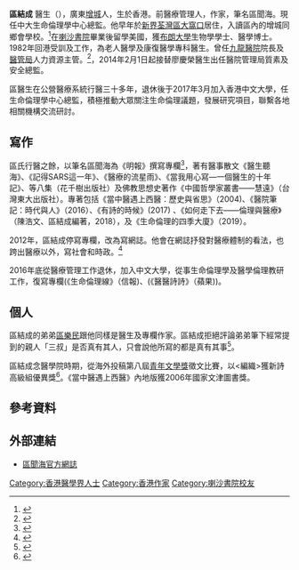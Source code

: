 '''區結成''' 醫生（{{lang-en|Derrick Au Kit Sing}}），廣東[[增城|增城]]人，生於香港。前醫療管理人，作家，筆名區聞海。現任中大生命倫理學中心總監。他早年於[[新界|新界]][[荃灣區|荃灣區]][[大窩口|大窩口]]居住，入讀區內的增城同鄉會學校。<ref>{{cite web |url=http://aumanhoi.blogspot.com/2013/03/blog-post_11.html |title=小照片：大窩口小學校舍印象 |last= |first= |date=2013-03-11|website= |publisher=區聞海小記 |access-date=2019-10-31 |quote= |archive-date=2019-10-31 |archive-url=https://web.archive.org/web/20191031093221/http://aumanhoi.blogspot.com/2013/03/blog-post_11.html |dead-url=no }}</ref>在[[喇沙書院|喇沙書院]]畢業後留學美國，獲[[布朗大學|布朗大學]]生物學學士、醫學博士。1982年回港受訓及工作，為老人醫學及康復醫學專科醫生。曾任[[九龍醫院|九龍醫院]]院長及[[醫管局|醫管局]]人力資源主管。<ref>{{cite news|url=https://www.hk01.com/%E7%A4%BE%E6%9C%83%E6%96%B0%E8%81%9E/54495/%E9%86%AB%E7%AE%A1%E5%B1%80%E9%AB%98%E5%B1%A4%E5%8D%80%E7%B5%90%E6%88%90%E9%80%80%E4%BC%91-%E8%A8%88%E5%8A%83%E5%87%BA%E6%9B%B8-%E8%88%87%E8%A9%A9%E7%82%BA%E4%BC%B4|title=醫管局高層區結成退休　計劃出書　與詩為伴|date=2016-11-26|accessdate=2019-10-15|agency=香港01|archive-date=2019-10-25|archive-url=https://web.archive.org/web/20191025094842/https://www.hk01.com/%E7%A4%BE%E6%9C%83%E6%96%B0%E8%81%9E/54495/%E9%86%AB%E7%AE%A1%E5%B1%80%E9%AB%98%E5%B1%A4%E5%8D%80%E7%B5%90%E6%88%90%E9%80%80%E4%BC%91-%E8%A8%88%E5%8A%83%E5%87%BA%E6%9B%B8-%E8%88%87%E8%A9%A9%E7%82%BA%E4%BC%B4|dead-url=no}}</ref>，2014年2月1日起接替廖慶榮醫生出任醫院管理局質素及安全總監。

區醫生在公營醫療系統行醫三十多年，退休後于2017年3月加入香港中文大學，任生命倫理學中心總監，積極推動大眾關注生命倫理議題，發展研究項目，聯繫各地相關機構交流研討。

==寫作==
區氏行醫之餘，以筆名區聞海為《明報》撰寫專欄<ref>{{cite news|url=http://hk.apple.nextmedia.com/template/apple/art_main.php?art_id=14703248&iss_id=20101126&sec_id=4104|title=隔牆有耳：作家區聞海 HA兼任主管|date=2010-11-26|agency=蘋果日報|accessdate=2019-10-15}}</ref>，著有醫事散文《醫生聽海》、《記得SARS這一年》、《醫療的流星雨》、《當我用心寫—一個醫生的十年記》、等八集（花千樹出版社）及佛教思想史著作《中國哲學家叢書——慧遠》（台灣東大出版社）。專著包括《當中醫遇上西醫：歷史與省思》（2004)、《醫院筆記：時代與人》（2016）、《有詩的時候》(2017) 、《如何走下去——倫理與醫療》（陳浩文、區結成編著，2018），及《生命倫理的四季大廈》（2019）。

2012年，區結成停寫專欄，改為寫網誌。他會在網誌抒發對醫療體制的看法，也跨出醫療以外，寫社會和時政。<ref>{{cite web|url=https://eastweek.my-magazine.me/main/24846|date=2013年2月20日|author=關慧玲|title=區聞海網上重生|website=[[東周刊|東周刊]]|accessdate=2020年4月1日|archive-date=2020年7月3日|archive-url=https://web.archive.org/web/20200703133835/https://eastweek.my-magazine.me/main/24846|dead-url=no}}</ref>

2016年底從醫療管理工作退休，加入中文大學，從事生命倫理學及醫學倫理教研工作，復寫專欄(《生命倫理線》（信報)、(《醫醫詩詩》（蘋果))。

==個人==
區結成的弟弟[[區樂民|區樂民]]跟他同樣是醫生及專欄作家。區結成拒絕評論弟弟筆下經常提到的親人「三叔」是否真有其人，只會說他所寫的都是真有其事<ref>{{cite web|url=http://www1.hk.apple.nextmedia.com/template/apple/art_main.php?iss_id=20110813&sec_id=4104&art_id=15520600|title=隔牆有耳：區聞海唔肯講三叔|agency=蘋果日報|date=2011-08-13|accessdate=2019-10-15}}</ref>。

區結成念醫學院時期，從海外投稿第八屆[[青年文學獎|青年文學獎]]徵文比賽，以<編織>獲新詩高級組優異獎<ref>{{cite web|url=http://paper.wenweipo.com/2016/11/16/HK1611160032.htm|title=醫局高層退休出書談詩|agency=文匯報|date=2016-11-26|accessdate=2019-10-15|archive-date=2019-10-25|archive-url=https://web.archive.org/web/20191025095135/http://paper.wenweipo.com/2016/11/16/HK1611160032.htm|dead-url=no}}</ref>。《當中醫遇上西醫》內地版獲2006年國家文津圖書獎。

==參考資料==
<references/>
[[Category:香港醫學界人士|Category:香港醫學界人士]]
[[Category:香港作家|Category:香港作家]]
[[Category:喇沙書院校友|Category:喇沙書院校友]]

==外部連結==
*[https://aumanhoi.blogspot.com/ 區聞海官方網誌]{{Wayback|url=https://aumanhoi.blogspot.com/ |date=20200326053031 }}